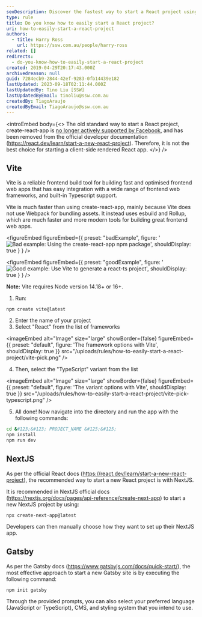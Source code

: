 ```yaml
---
seoDescription: Discover the fastest way to start a React project using modern tools like Vite and Next.js.
type: rule
title: Do you know how to easily start a React project?
uri: how-to-easily-start-a-react-project
authors:
  - title: Harry Ross
    url: https://ssw.com.au/people/harry-ross
related: []
redirects:
  - do-you-know-how-to-easily-start-a-react-project
created: 2019-04-29T20:17:43.000Z
archivedreason: null
guid: 7284ecb9-2844-42ef-9283-0fb14439e182
lastUpdated: 2023-09-18T02:11:44.000Z
lastUpdatedBy: Tino Liu [SSW]
lastUpdatedByEmail: tinoliu@ssw.com.au
createdBy: TiagoAraujo
createdByEmail: TiagoAraujo@ssw.com.au
---
```

<introEmbed
  body={<>
The old standard way to start a React project, create-react-app is [no longer actively supported by Facebook](https://github.com/facebook/create-react-app/discussions/11086#discussioncomment-956516), and has been removed from the official developer documentation (<https://react.dev/learn/start-a-new-react-project>). Therefore, it is not the best choice for starting a client-side rendered React app.
  </>}
/>
## Vite

Vite is a reliable frontend build tool for building fast and optimised frontend web apps that has easy integration with a wide range of frontend web frameworks, and built-in Typescript support.

Vite is much faster than using create-react-app, mainly because Vite does not use Webpack for bundling assets. It instead uses esbuild and Rollup, which are much faster and more modern tools for building great frontend web apps.

<figureEmbed figureEmbed={{
  preset: "badExample",
  figure: '![Bad example: Using the create-react-app npm package](/uploads/rules/how-to-easily-start-a-react-project/new-create-react-app.png)',
  shouldDisplay: true
} } />


<figureEmbed figureEmbed={{
  preset: "goodExample",
  figure: '![Good example: Use Vite to generate a react-ts project](/uploads/rules/how-to-easily-start-a-react-project/vite.png)',
  shouldDisplay: true
} } />

**Note:** Vite requires Node version 14.18+ or 16+.

1. Run:

```shell
npm create vite@latest
```

2. Enter the name of your project
3. Select "React" from the list of frameworks


<imageEmbed
  alt="Image"
  size="large"
  showBorder={false}
  figureEmbed={{
    preset: "default",
    figure: 'The framework options with Vite',
    shouldDisplay: true
  }}
  src="/uploads/rules/how-to-easily-start-a-react-project/vite-pick.png"
/>

4. Then, select the "TypeScript" variant from the list


<imageEmbed
  alt="Image"
  size="large"
  showBorder={false}
  figureEmbed={{
    preset: "default",
    figure: 'The variant options with Vite',
    shouldDisplay: true
  }}
  src="/uploads/rules/how-to-easily-start-a-react-project/vite-pick-typescript.png"
/>

5. All done! Now navigate into the directory and run the app with the following commands:

```bash
cd &#123;&#123; PROJECT_NAME &#125;&#125;
npm install
npm run dev
```

## NextJS

As per the official React docs (<https://react.dev/learn/start-a-new-react-project>), the recommended way to start a new React project is with NextJS.

It is recommended in NextJS official docs (<https://nextjs.org/docs/pages/api-reference/create-next-app>) to start a new NextJS project by using:

```shell
npx create-next-app@latest
```

Developers can then manually choose how they want to set up their NextJS app.

## Gatsby

As per the Gatsby docs (<https://www.gatsbyjs.com/docs/quick-start/>), the most effective approach to start a new Gatsby site is by executing the following command:

```shell
npm init gatsby
```

Through the provided prompts, you can also select your preferred language (JavaScript or TypeScript), CMS, and styling system that you intend to use.
